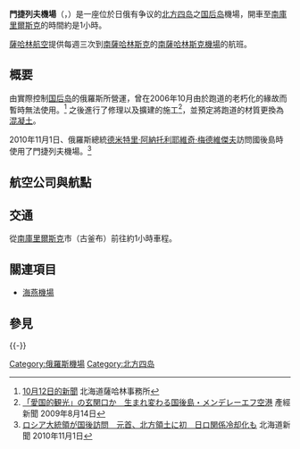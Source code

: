 {{Airport infobox
| airport_name     = 門捷列夫機場<br>Mendeleyevo Airport
| nativename       = {{lang|ru|Аэропорт Менделеево}}
| photo            = Аэродромы и терминалы-терминал, Южно-Курильск - Менделеево RP117876.jpg
| photosize        = 
| caption          =
| IATA             = DEE
| ICAO             = UHSM
| FAA              = 
| LID              = 
| type             = 
| run by           = PCF“薩哈林機場”
| city             = 
| distance_to_city = 
| location         = [[国后岛|国后岛]]
| elevation        = 584英尺/177米
| hub              =
| opened           = 
| closed           = 
| coordinates      = {{Coord|43|57|30|N|145|40|59|E|region:RU-SAK_type:airport}}|経度分 = |経度秒 = |E
| website          = 
| runway1_heading  = 01/19
| runway1_feet     = 
| runway1_meter    = 
| runway1_surface  = [[鋼板|鋼板]]
| footnotes        = 
}}
{{Location map | Russia Sakhalin Oblast
| lat_deg = 43 | lat_min = 57 | lat_sec = 30.00 | lat_dir = N
| lon_deg = 145 | lon_min = 40 | lon_sec = 59.00 | lon_dir = E
| label = DEE/UHSM
| position = right
| mark = Airplane silhouette.svg
| marksize = 10
| width = 300
| caption = DEE/UHSM
| alt = DEE/UHSM
}}

'''門捷列夫機場'''（{{lang-rus|Аэропорт Менделеево|Aeroport Mendeleyevo}}，{{airport codes|DEE|UHSM}}）是一座位於日俄有争议的[[北方四岛|北方四岛]]之[[国后岛|国后岛]]機場，開車至[[南庫里爾斯克|南庫里爾斯克]]的時間約是1小時。

[[薩哈林航空|薩哈林航空]]提供每週三次到[[南薩哈林斯克|南薩哈林斯克]]的[[南薩哈林斯克機場|南薩哈林斯克機場]]的航班。

== 概要 ==
由實際控制[[国后岛|国后岛]]的俄羅斯所營運，曾在2006年10月由於跑道的老朽化的緣故而暫時無法使用。<ref>[http://www.pref.hokkaido.lg.jp/kz/skk/russia/russia/r-yuzhno/today2006/y-today061012.htm 10月12日的新聞]{{dead link|date=十一月 2017 |bot=InternetArchiveBot }} 北海道薩哈林事務所</ref>
之後進行了修理以及擴建的施工<ref>[http://sankei.jp.msn.com/region/tohoku/hokkaido/090814/hkd0908141935002-n1.htm 「愛国的観光」の玄関口か　生まれ変わる国後島・メンデレーエフ空港]{{dead link|date=十一月 2017 |bot=InternetArchiveBot }} 產經新聞 2009年8月14日</ref>，並預定將跑道的材質更換為[[混凝土|混凝土]]。

2010年11月1日、俄羅斯總統[[德米特里·阿纳托利耶维奇·梅德韦杰夫|德米特里·阿納托利耶維奇·梅德維傑夫]]訪問國後島時使用了門捷列夫機場。<ref>[http://www.hokkaido-np.co.jp/news/politics/258066.html ロシア大統領が国後訪問　元首、北方領土に初　日ロ関係冷却化も] 北海道新聞 2010年11月1日</ref>

==航空公司與航點==
{{airport-dest-list
|[[阿芙羅拉航空|阿芙羅拉航空]]|[[南薩哈林斯克機場|南薩哈林斯克]]
|}}

==交通==
從[[南庫里爾斯克|南庫里爾斯克]]市（古釜布）前往約1小時車程。

== 關連項目 ==
* [[海燕機場|海燕機場]]

== 參見 ==
{{Reflist}}
{{-}}
{{俄罗斯机场}}

[[Category:俄羅斯機場|Category:俄羅斯機場]]
[[Category:北方四岛|Category:北方四岛]]